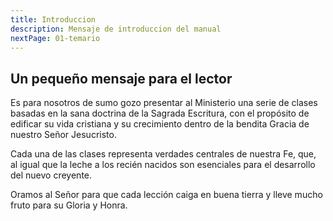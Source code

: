 ```yaml
---
title: Introduccion
description: Mensaje de introduccion del manual
nextPage: 01-temario
---
```

## Un pequeño mensaje para el lector

Es para nosotros de sumo gozo presentar al Ministerio una serie de clases basadas en la sana doctrina de la Sagrada Escritura, con el propósito de edificar su vida cristiana y su crecimiento dentro de la bendita Gracia de nuestro Señor Jesucristo.

Cada una de las clases representa verdades centrales de nuestra Fe, que, al igual que la leche a los recién nacidos son esenciales para el desarrollo del nuevo creyente. 

Oramos al Señor para que cada lección caiga en buena tierra y lleve mucho fruto para su Gloria y Honra. 